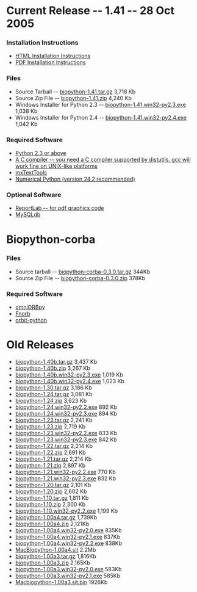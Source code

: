 = Current Release -- 1.41 -- 28 Oct 2005 =

=== Installation Instructions ===

* [http://biopython.open-bio.org/DIST/docs/install/Installation.html HTML Installation Instructions]
* [http://biopython.open-bio.org/DIST/docs/install/Installation.pdf PDF Installation Instructions]

=== Files ===

* Source Tarball -- [http://biopython.open-bio.org/DIST/biopython-1.41.tar.gz biopython-1.41.tar.gz] 3,718 Kb
* Source Zip File -- [http://biopython.open-bio.org/DIST/biopython-1.41.zip biopython-1.41.zip] 4,240 Kb
* Windows Installer for Python 2.3 -- [http://biopython.open-bio.org/DIST/biopython-1.41.win32-py2.3.exe biopython-1.41.win32-py2.3.exe] 1,038 Kb
* Windows Installer for Python 2.4 -- [http://biopython.open-bio.org/DIST/biopython-1.41.win32-py2.4.exe biopython-1.41.win32-py2.4.exe] 1,042 Kb

=== Required Software ===

* [http://www.python.org Python 2.3 or above]
* [http://www.python.org/doc/current/inst/inst.html A C compiler -- you need a C compiler supported by distutils. gcc will work fine on UNIX-like platforms]
* [http://www.lemburg.com/files/python/mxTextTools.html mxTextTools]
* [http://sourceforge.net/projects/numpy Numerical Python (version 24.2 recommended)]

=== Optional Software ===

* [http://www.reportlab.org/downloads.html ReportLab -- for pdf graphics code]
* [http://sourceforge.net/projects/mysql-python MySQLdb]

= Biopython-corba =

=== Files ===

* Source tarball -- [http://biopython.open-bio.org/static/DIST/biopython-corba-0.3.0.tar.gz biopython-corba-0.3.0.tar.gz] 344Kb
* Source Zip File -- [http://biopython.open-bio.org/static/DIST/biopython-corba-0.3.0.zip biopython-corba-0.3.0.zip] 378Kb

=== Required Software ===

* [http://omniorb.sourceforge.net omniORBpy]
* [http://fnorb.sourceforge.net Fnorb]
* [http://sourceforge.net/projects/orbit-python orbit-python]

= Old Releases =

* [http://biopython.open-bio.org/static/DIST/biopython-1.40b.tar.gz biopython-1.40b.tar.gz] 3,437 Kb
* [http://biopython.open-bio.org/static/DIST/biopython-1.40b.zip biopython-1.40b.zip] 3,267 Kb
* [http://biopython.open-bio.org/static/DIST/biopython-1.40b.win32-py2.3.exe biopython-1.40b.win32-py2.3.exe] 1,019 Kb
* [http://biopython.open-bio.org/static/DIST/biopython-1.40b.win32-py2.4.exe biopython-1.40b.win32-py2.4.exe] 1,023 Kb
* [http://biopython.open-bio.org/static/DIST/biopython-1.30.tar.gz biopython-1.30.tar.gz] 3,186 Kb
* [http://biopython.open-bio.org/static/DIST/biopython-1.24.tar.gz biopython-1.24.tar.gz] 3,081 Kb
* [http://biopython.open-bio.org/static/DIST/biopython-1.24.zip biopython-1.24.zip] 3,623 Kb
* [http://biopython.open-bio.org/static/DIST/biopython-1.24.win32-py2.2.exe biopython-1.24.win32-py2.2.exe] 892 Kb
* [http://biopython.open-bio.org/static/DIST/biopython-1.24.win32-py2.3.exe biopython-1.24.win32-py2.3.exe] 894 Kb
* [http://biopython.open-bio.org/static/DIST/biopython-1.23.tar.gz biopython-1.23.tar.gz] 2,241 Kb
* [http://biopython.open-bio.org/static/DIST/biopython-1.23.zip biopython-1.23.zip] 2,719 Kb
* [http://biopython.open-bio.org/static/DIST/biopython-1.23.win32-py2.2.exe biopython-1.23.win32-py2.2.exe] 833 Kb
* [http://biopython.open-bio.org/static/DIST/biopython-1.23.win32-py2.3.exe biopython-1.23.win32-py2.3.exe] 842 Kb
* [http://biopython.open-bio.org/static/DIST/biopython-1.22.tar.gz biopython-1.22.tar.gz] 2,214 Kb
* [http://biopython.open-bio.org/static/DIST/biopython-1.22.zip biopython-1.22.zip] 2,691 Kb
* [http://biopython.open-bio.org/static/DIST/biopython-1.21.tar.gz biopython-1.21.tar.gz] 2,214 Kb
* [http://biopython.open-bio.org/static/DIST/biopython-1.21.zip biopython-1.21.zip] 2,897 Kb
* [http://biopython.open-bio.org/static/DIST/biopython-1.21.win32-py2.2.exe biopython-1.21.win32-py2.2.exe] 770 Kb
* [http://biopython.open-bio.org/static/DIST/biopython-1.21.win32-py2.3.exe biopython-1.21.win32-py2.3.exe] 832 Kb
* [http://biopython.open-bio.org/static/DIST/biopython-1.20.tar.gz biopython-1.20.tar.gz] 2,101 Kb
* [http://biopython.open-bio.org/static/DIST/biopython-1.20.zip biopython-1.20.zip] 2,602 Kb
* [http://biopython.open-bio.org/static/DIST/biopython-1.10.tar.gz biopython-1.10.tar.gz] 1,811 Kb
* [http://biopython.open-bio.org/static/DIST/biopython-1.10.zip biopython-1.10.zip] 2,300 Kb
* [http://biopython.open-bio.org/static/DIST/biopython-1.10.win32-py2.2.exe biopython-1.10.win32-py2.2.exe] 1,199 Kb
* [http://biopython.open-bio.org/static/DIST/biopython-1.00a4.tar.gz biopython-1.00a4.tar.gz] 1,739Kb
* [http://biopython.open-bio.org/static/DIST/biopython-1.00a4.zip biopython-1.00a4.zip] 2,121Kb
* [http://biopython.open-bio.org/static/DIST/biopython-1.00a4.win32-py2.0.exe biopython-1.00a4.win32-py2.0.exe] 835Kb
* [http://biopython.open-bio.org/static/DIST/biopython-1.00a4.win32-py2.1.exe biopython-1.00a4.win32-py2.1.exe] 837Kb
* [http://biopython.open-bio.org/static/DIST/biopython-1.00a4.win32-py2.2.exe biopython-1.00a4.win32-py2.2.exe] 838Kb
* [http://biopython.open-bio.org/static/DIST/MacBiopython-1.00a4.sit MacBiopython-1.00a4.sit] 2.2Mb
* [http://biopython.open-bio.org/static/DIST/biopython-1.00a3.tar.gz biopython-1.00a3.tar.gz] 1,816Kb
* [http://biopython.open-bio.org/static/DIST/biopython-1.00a3.zip biopython-1.00a3.zip] 2,165Kb
* [http://biopython.open-bio.org/static/DIST/biopython-1.00a3.win32-py2.0.exe biopython-1.00a3.win32-py2.0.exe] 583Kb
* [http://biopython.open-bio.org/static/DIST/biopython-1.00a3.win32-py2.1.exe biopython-1.00a3.win32-py2.1.exe] 585Kb
* [http://biopython.open-bio.org/static/DIST/Macbiopython-1.00a3.sit.bin Macbiopython-1.00a3.sit.bin] 1926Kb